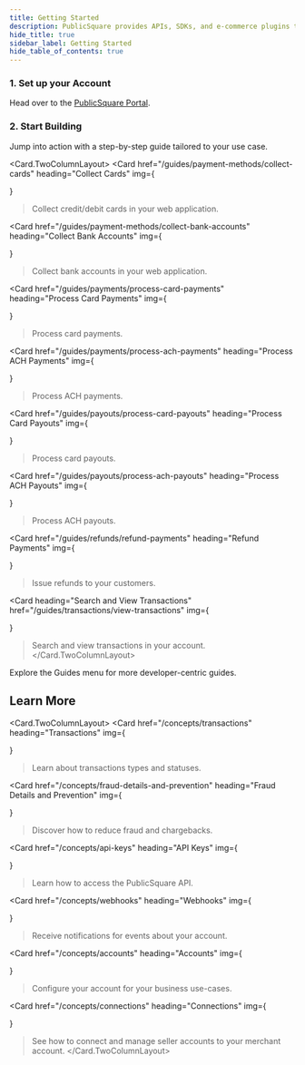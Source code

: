```yaml
---
title: Getting Started
description: PublicSquare provides APIs, SDKs, and e-commerce plugins to make capturing cards and managing payments fast and simple.
hide_title: true
sidebar_label: Getting Started
hide_table_of_contents: true
---
```



<Intro
  title="Getting Started"
  caption="PublicSquare provides APIs, SDKs, and e-commerce plugins to make capturing cards and managing payments fast and simple."
  img="/img/icons/rocket-gradient.svg"
/>

### 1. Set up your Account

Head over to the [PublicSquare Portal](https://portal.publicsquare.com).

<AuthButtons />

### 2. Start Building

Jump into action with a step-by-step guide tailored to your use case.

<Card.TwoColumnLayout>
  <Card
    href="/guides/payment-methods/collect-cards"
    heading="Collect Cards"
    img={<div className="card-img-container"><CollectCardsImage /></div>}
  >Collect credit/debit cards in your web application.</Card>

  <Card
    href="/guides/payment-methods/collect-bank-accounts"
    heading="Collect Bank Accounts"
    img={<div className="card-img-container"><CollectBankAccountsImage /></div>}
  >Collect bank accounts in your web application.</Card>

  <Card
    href="/guides/payments/process-card-payments"
    heading="Process Card Payments"
    img={<div className="card-img-container"><ProcessCardPaymentsImage /></div>}
  >Process card payments.</Card>

  <Card
    href="/guides/payments/process-ach-payments"
    heading="Process ACH Payments"
    img={<div className="card-img-container"><ProcessAchPaymentsImage /></div>}
  >Process ACH payments.</Card>

  <Card
    href="/guides/payouts/process-card-payouts"
    heading="Process Card Payouts"
    img={<div className="card-img-container"><ProcessCardPayoutsImage /></div>}
  >Process card payouts.</Card>

  <Card
    href="/guides/payouts/process-ach-payouts"
    heading="Process ACH Payouts"
    img={<div className="card-img-container"><ProcessAchPayoutsImage /></div>}
  >Process ACH payouts.</Card>

  <Card
    href="/guides/refunds/refund-payments"
    heading="Refund Payments"
    img={<div className="card-img-container"><RefundPaymentsImage /></div>}
  >Issue refunds to your customers.</Card>

  <Card
    heading="Search and View Transactions"
    href="/guides/transactions/view-transactions"
    img={<div className="card-img-container"><SearchTransactionsImage /></div>}
  >Search and view transactions in your account.</Card>
</Card.TwoColumnLayout>

Explore the Guides menu for more developer-centric guides.

## Learn More

<Card.TwoColumnLayout>
  <Card
    href="/concepts/transactions"
    heading="Transactions"
    img={<div className="card-img-container"><TransactionsImage /></div>}
  >Learn about transactions types and statuses.</Card>

  <Card
    href="/concepts/fraud-details-and-prevention"
    heading="Fraud Details and Prevention"
    img={<div className="card-img-container"><FraudDetailsImage /></div>}
  >Discover how to reduce fraud and chargebacks.</Card>

  <Card
    href="/concepts/api-keys"
    heading="API Keys"
    img={<div className="card-img-container"><ApiKeysImage /></div>}
  >Learn how to access the PublicSquare API.</Card>

  <Card
    href="/concepts/webhooks"
    heading="Webhooks"
    img={<div className="card-img-container"><WebhooksImage /></div>}
  >Receive notifications for events about your account.</Card>

  <Card
    href="/concepts/accounts"
    heading="Accounts"
    img={<div className="card-img-container"><AccountsImage /></div>}
  >Configure your account for your business use-cases.</Card>

  <Card
    href="/concepts/connections"
    heading="Connections"
    img={<div className="card-img-container"><ConnectionsImage /></div>}
  >See how to connect and manage seller accounts to your merchant account.</Card>
</Card.TwoColumnLayout>
